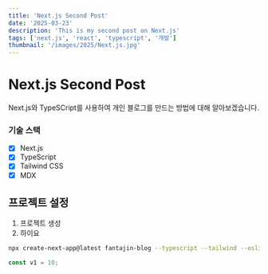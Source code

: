 ```yaml
---
title: 'Next.js Second Post'
date: '2025-03-23'
description: 'This is my second post on Next.js'
tags: ['next.js', 'react', 'typescript', '개발']
thumbnail: '/images/2025/Next.js.jpg'
---
```


# Next.js Second Post

Next.js와 TypeSCript를 사용하여 개인 블로그를 만드는 방법에 대해 알아보겠습니다.

### 기술 스택

- [x] Next.js
- [x] TypeScript
- [x] Tailwind CSS
- [x] MDX

## 프로젝트 설정

1. 프로젝트 생성
2. 하이요

```bash
npx create-next-app@latest fantajin-blog --typescript --tailwind --eslint
```
```js
const v1 = 10;
```
